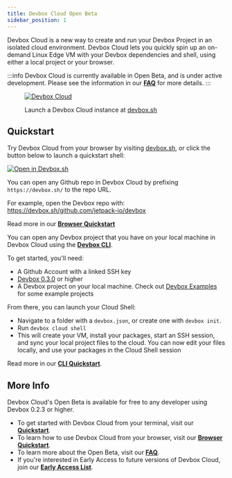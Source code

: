 ```yaml
---
title: Devbox Cloud Open Beta
sidebar_position: 1
---
```


Devbox Cloud is a new way to create and run your Devbox Project in an isolated cloud environment. Devbox Cloud lets you quickly spin up an on-demand Linux Edge VM with your Devbox dependencies and shell, using either a local project or your browser.

:::info
Devbox Cloud is currently available in Open Beta, and is under active development. Please see the information in our **[FAQ](beta_faq.md)** for more details.
:::

<figure className="text--center">

[![Devbox Cloud](../../static/img/devbox_sh.png)](https://devbox.sh)
<figcaption> Launch a Devbox Cloud instance at <a href="https://devbox.sh"> devbox.sh</a> </figcaption>
</figure>

## Quickstart

<Tabs>
<TabItem value='md' label='Launch a Cloud Shell from your Browser'>

Try Devbox Cloud from your browser by visiting [devbox.sh](https://devbox.sh), or click the button below to launch a quickstart shell:

[![Open in Devbox.sh](https://jetpack.io/img/devbox/open-in-devbox.svg)](https://devbox.sh/new)

You can open any Github repo in Devbox Cloud by prefixing `https://devbox.sh/` to the repo URL.

For example, open the Devbox repo with:
https://devbox.sh/github.com/jetpack-io/devbox

Read more in our **[Browser Quickstart](browser_getting_started.md)**

</TabItem>
<TabItem value='html' label='Launch a Cloud Shell from the Devbox CLI'>

You can open any Devbox project that you have on your local machine in Devbox Cloud using the **[Devbox CLI](../installing_devbox.mdx)**.


To get started, you'll need:

* A Github Account with a linked SSH key
* [Devbox 0.3.0](../installing_devbox.mdx) or higher
* A Devbox project on your local machine. Check out [Devbox Examples](https://github.com/jetpack-io/devbox-examples) for some example projects

From there, you can launch your Cloud Shell:
* Navigate to a folder with a `devbox.json`, or create one with `devbox init`.
* Run `devbox cloud shell`
* This will create your VM, install your packages, start an SSH session, and sync your local project files to the cloud. You can now edit your files locally, and use your packages in the Cloud Shell session

Read more in our **[CLI Quickstart](getting_started.mdx)**.

</TabItem>
</Tabs>

## More Info

Devbox Cloud's Open Beta is available for free to any developer using Devbox 0.2.3 or higher.
* To get started with Devbox Cloud from your terminal, visit our **[Quickstart](getting_started.mdx)**.
* To learn how to use Devbox Cloud from your browser, visit our **[Browser Quickstart](browser_getting_started.md)**.
* To learn more about the Open Beta, visit our **[FAQ](beta_faq.md)**.
* If you're interested in Early Access to future versions of Devbox Cloud, join our **[Early Access List](https://jetpack-io.typeform.com/devbox-cloud)**.

